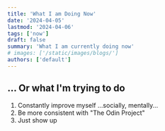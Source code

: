 ```yaml
---
title: 'What I am Doing Now'
date: '2024-04-05'
lastmod: '2024-04-06'
tags: ['now']
draft: false
summary: 'What I am currently doing now'
# images: ['/static/images/blogs/']
authors: ['default']
---
```


## ... Or what I'm trying to do

1. Constantly improve myself ...socially, mentally...
2. Be more consistent with "The Odin Project"
3. Just show up